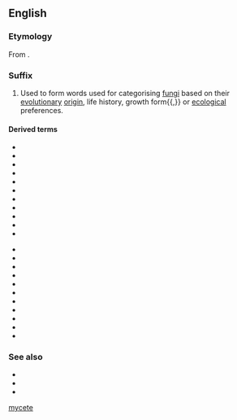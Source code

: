 {{also|mycète}}

==English==

===Etymology===
From {{bor|en|grc|μύκης|t=mushroom, fungus, mushroom-shaped objects}}.

===Suffix===
{{head|en|suffix}}

# {{lb|en|biology|mycology}} Used to form words used for categorising [[fungi]] based on their [[evolutionary]] [[origin]], life history, growth form{{,}} or [[ecological]] preferences.

====Derived terms====
{{rel-top|terms with suffix ''-mycete''}}
* {{l|en|allomycete}}
* {{l|en|ascomycete}}
* {{l|en|basidiomycete}}
* {{l|en|coelomycetes}}
* {{l|en|chytridiomycetes}}
* {{l|en|discomycete}}
* {{l|en|deuteromycete}}
* {{l|en|gasteromycete}}
* {{l|en|heterobasidiomycete}}
* {{l|en|homobasidiomycete}}
* {{l|en|hyphomycete}}
{{rel-mid}}
* {{l|en|monoblepharidomycetes}}
* {{l|en|myxomycete}}
* {{l|en|oomycete}}
* {{l|en|phycomycete}}
* {{l|en|phytomycete}}
* {{l|en|plectomycete}}
* {{l|en|pyrenomycete}}
* {{l|en|trichomycete}}
* {{l|en|urediniomycete}}
* {{l|en|ustilaginomycete}}
* {{l|en|zygomycete}}
{{rel-bottom}}

===See also===
* {{l|en|-phyte}}
* {{l|en|-zoan}}
* {{l|en|myco-}}

[[Category:English suffixes|mycete]]